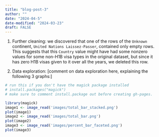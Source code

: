 ```yaml
---
title: "blog-post-3"
author: ""
date: "2024-04-5"
date-modified: "2024-03-23"
draft: FALSE
---
```



1. Further cleaning: we discovered that one of the rows of the `Unknown` continent, `United Nations Laissez-Passer`, contained only empty rows. This suggests that this `Country` value might have had some nonzero values for some non-H1B visa types in the original dataset, but since it has zero H1B visas given to it over all the years, we deleted this row.

2. Data exploration: [comment on data exploration here, explaining the following 3 graphs:]

```r
# run this if you don't have the magick package installed
# install.packages("magick")
# make sure to comment install.package out before creating gh-pages.
```

```r
library(magick)
image1 <- image_read('images/total_bar_stacked.png')
plot(image1)
image2 <- image_read('images/total_bar.png')
plot(image2)
image3 <- image_read('images/percent_bar_faceted.png')
plot(image3)
```

